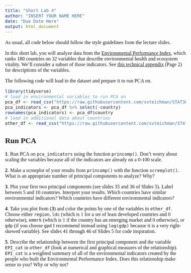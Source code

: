 ```yaml
---
title: "Short Lab 4"
author: "INSERT YOUR NAME HERE"
date: "Due Date Here"
output: html_document
---
```


<!--- Begin styling code. --->
<style type="text/css">
/* Whole document: */
body{
  font-family: "Palatino Linotype", "Book Antiqua", Palatino, serif;
  font-size: 12pt;
}
h1.title {
  font-size: 38px;
  text-align: center;
}
h4.author {
  font-size: 18px;
  text-align: center;
}
h4.date {
  font-size: 18px;
  text-align: center;
}
</style>
<!--- End styling code. --->


As usual, all code below should follow the style guidelines from the lecture slides.

In this short lab, you will analyze data from the [Environmental Performance Index](https://epi.yale.edu/), which ranks 180 countries on 32 variables that describe environmental health and ecosystem vitality. We'll consider a subset of those indicators. See [this technical appendix](https://epi.yale.edu/downloads/epi2020technicalappendix20200803.pdf) (Page 2) for descriptions of the variables. 

The following code will load in the dataset and prepare it to run PCA on. 

```r
library(tidyverse)
# load in environmental variables to run PCA on 
pca_df <- read_csv("https://raw.githubusercontent.com/svteichman/STAT302-WIN2022/main/files/projects/02_dimension_reduction/pca_data.csv")
pca_indicators <- pca_df %>% select(-country)
rownames(pca_indicators) <- pca_df$country
# load in additional data about countries
other_df <- read_csv("https://raw.githubusercontent.com/svteichman/STAT302-WIN2022/main/files/projects/02_dimension_reduction/additional_data.csv")
```

## Run PCA 

**1**. Run PCA on `pca_indicators` using the function `princomp()`. Don't worry about scaling the variables because all of the indicators are already on a 0-100 scale. 

**2**. Make a screeplot of your results from `princomp()` with the function `screeplot()`. What is an appropriate number of principal components to analyze? Why? 

**3**. Plot your first two principal components (see slides 35 and 36 of Slides 5). Label between $5$ and $10$ countries. Interpret your results. Which countries have similar environmental indicators? Which countries have different environmental indicators? 

**4**. Take you plot from (**3**) and color the points by one of the variables in `other_df`. Choose either `region`, `ldc` (which is $1$ for a set of least developed countries and $0$ otherwise), `emmrk` (which is $1$ if the country has an emerging market and $0$ otherwise), or `gdp` (if you choose `gpd` I recommend instead using `log(gdp)` because it is a very right-skewed variable). See slides 41 through 46 of Slides 5 for code inspiration. 

**5**. Describe the relationship between the first principal component and the variable `EPI_cat` in `other_df` (look at numerical and graphical measures of the relationship). `EPI_cat` is a weighted summary of all of the environmental indicators created by the people who built the Environmental Performance Index. Does this relationship make sense to you? Why or why not? 

